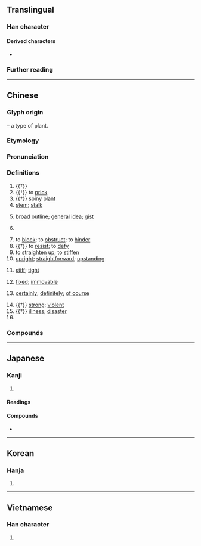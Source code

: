 {{character info/new}}
==Translingual==

===Han character===
{{Han char|rn=75|rad=木|as=07|sn=11|four=41946|canj=DMLK|ids=⿰木更}}

====Derived characters====
* {{l|mul|𠼰}}

===Further reading===
{{Han ref|kx=0529.040|dkj=14849|hdz=21210.120|uh=6897}}

----

==Chinese==
{{zh-forms|alt=莖-Cantonese vernacular,框-Cantonese vernacular}}

===Glyph origin===
{{Han etym}}
{{Han compound|木|更|ls=psc|c1=s|c2=p}} – a type of plant.

===Etymology===
{{rfe|zh|Schuessler (2007) only lists “strong” as being related to {{och-l|強|id=1|strong}}. Are all these senses related?}}

===Pronunciation===
{{zh-pron
|m=gěng,er=y
|m-s=gen3
|c=gang2,kwaang2,gwaang2
|c_note=gang2 - literary; kwaang2, gwaang2 - vernacular (“stem; stalk”)
|c-t=gang2
|g=gien3/guang3
|g_note=gien3 - literary; guang3 - vernacular (“stem; stalk”)
|h=pfs=koáng/káng;gd=guang3/gang3
|j=geng2
|mb=gǎing/guǎng
|mb_note=gǎing - literary; guǎng - vernacular (“stem; stalk”)
|md=gēng/guāng
|md_note=gēng - literary; guāng - vernacular (“stem; stalk”)
|mn=xm,zz,tw:kéng/qz:kńg/twv:kēng/xm,qz:kíⁿ/zz,tw:kéⁿ
|mn_note=kéng/kńg/kēng - literary; kíⁿ/kéⁿ - vernacular
|mn-t=gên2
|w=2kan
|x=gen3
|mc=y
|oc=y
|cat=n,v,a,c:adv,pn
}}

===Definitions===
{{zh-hanzi}}

# {{†}} {{zh-alt-name|刺榆|{{taxlink|Hemiptelea davidii|species}}}}
# {{†}} {{lb|zh|of plants}} to [[prick]]
# {{†}} [[spiny]] [[plant]]
# [[stem]]; [[stalk]]
#: {{zh-x|他 愛 吃 菜 葉兒{r}，不 愛 吃 梗兒{r}。|He loves to eat the leaves of vegetables, not the '''stems'''.}}
#: {{zh-x|佢 中意 食 葉，唔 中意 食 梗{kwaang2}。|He likes to eat the leaves, not the '''stem'''.|C}}
# [[broad]] [[outline]]; [[general]] [[idea]]; [[gist]]
# {{zh-alt-form|哏|[[punchline]]; [[reference]]; [[humorous]] [[reference]]}}
#: {{zh-x|「廣東人 吃 福建人」是 什麼 梗？|What's the joke behind "Cantonese people eat Fujianese people?"}}
# to [[block]]; to [[obstruct]]; to [[hinder]]
# {{†}} to [[resist]]; to [[defy]]
# to [[straighten]] up; to [[stiffen]]
# [[upright]]; [[straightforward]]; [[upstanding]]
# {{lb|zh|Cantonese}} [[stiff]]; [[tight]]
#: {{zh-x|坐 咗 成{seng4} 日，坐 到 條 腰 都 梗 嗮。|My lower back's all '''stiff''' after sitting all day.|C}}
# {{lb|zh|Cantonese}} [[fixed]]; [[immovable]]
# {{lb|zh|Cantonese}} [[certainly]]; [[definitely]]; [[of course]]
#: {{zh-x|你 咁 叻{lek1}，梗 會 搵 到{dou3-2} 工 嘅。|You're so smart; you'll '''definitely''' be able to find a job.|C}}
# {{†}} [[strong]]; [[violent]]
# {{†}} [[illness]]; [[disaster]]
# {{surname|lang=zh}}

===Compounds===
{{zh-der|作梗|土偶桃梗|土梗|強梗|從中作梗|心肌梗塞|悍梗|斷梗流萍|斷梗飄萍|斷梗飄蓬|斷梗飛蓬|桔梗|梗塞|梗概|梗泛|梗直|梗阻|橫梗|浮梗|浮萍斷梗|浮萍浪梗|花梗|萍梗|萍蹤梗跡|阻梗|頑梗|飄蓬斷梗}}

----

==Japanese==

===Kanji===
{{ja-kanji|grade=c|rs=木07}}

# {{defn|lang=ja|sort=木07}}

====Readings====
{{ja-readings
|goon=きょう<きやう
|kanon=こう<かう
|kun=やまにれ
}}

====Compounds====
* {{ja-r|桔%梗|き%きょう}}

----

==Korean==

===Hanja===
{{ko-hanja|hangeul=경|eumhun=|rv=gyeong|mr=kyŏng|y=kyeng}}

# {{defn|lang=ko|sort=木07}}

----

==Vietnamese==

===Han character===
{{vi-hantu|[[ngành]], [[cánh]], [[cạnh]], [[cành]], [[chành]], [[ngạnh]], [[gánh]], [[ngáng]], [[ngánh]], [[nhành]], [[nhánh]]|rs=木07}}

# {{defn|lang=vi|sort=木07}}